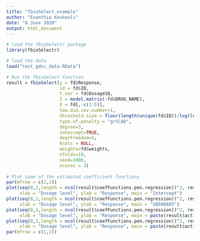```yaml
---
title: "fbioSelect_example"
author: "Evanthia Koukouli"
date: "8 June 2020"
output: html_document
---
```


```r
# load the fbioSelectr package
library(fbioSelectr)

# load the data
load("test_gdsc_data.RData")

# Run the fbioSelect function
result = fbioSelect(y = fd$Response,
                    id = fd$ID,
                    t.var = fd$DosageSQ,
                    Z = model.matrix(~fd$DRUG_NAME),
                    X = fd[,-c(1:5)],
                    low.dim.cov.number=1,
                    threshold.size = floor(length(unique(fd$ID))/log(length(unique(fd$ID)))),
                    type.of.penalty = "grSCAD",
                    degree=3,
                    intercept=TRUE,
                    degrFreedom=5,
                    knots = NULL,
                    weights=fd$weights,
                    nfolds=10,
                    seed=1000,
                    ncores = 3)
 
# Plot some of the estimated coefficient functions
par(mfrow = c(2,2))
plot(seq(0,1,length = ncol(result$coefFunctions.pen.regression))^2, result$coefFunctions.pen.regression[1,], type = "l",
     xlab = "Dosage level", ylab = "Response", main = "Intercept")
plot(seq(0,1,length = ncol(result$coefFunctions.pen.regression))^2, result$coefFunctions.pen.regression[2,], type = "l",
     xlab = "Dosage level", ylab = "Response", main = "SB590885")
plot(seq(0,1,length = ncol(result$coefFunctions.pen.regression))^2, result$coefFunctions.pen.regression[3,], type = "l",
     xlab = "Dosage level", ylab = "Response", main = paste(result$active.hdcov.pen.regression[1]))
plot(seq(0,1,length = ncol(result$coefFunctions.pen.regression))^2, result$coefFunctions.pen.regression[4,], type = "l",
     xlab = "Dosage level", ylab = "Response", main = paste(result$active.hdcov.pen.regression[2]))
par(mfrow = c(1,1))
```

